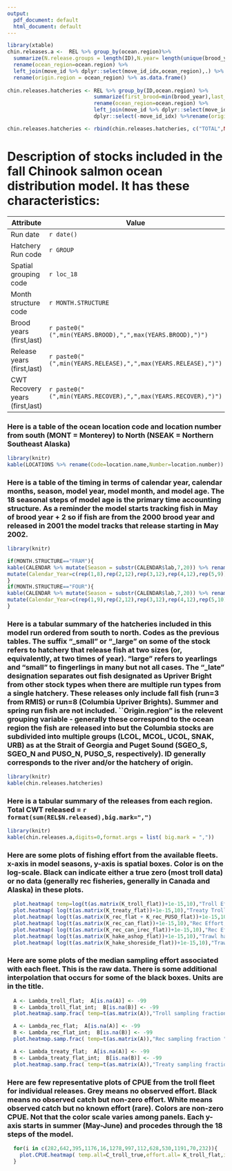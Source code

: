 ```yaml
---
output:
  pdf_document: default
  html_document: default
---
```


```r
library(xtable)
chin.releases.a <-  REL %>% group_by(ocean.region)%>% 
  summarize(N.release.groups = length(ID),N.year= length(unique(brood_year)),avg.release =mean(N.released),tot.released=sum(N.released)) %>% 
  rename(ocean_region=ocean.region) %>%
  left_join(move_id %>% dplyr::select(move_id_idx,ocean_region),.) %>% dplyr::select(-move_id_idx) %>%
  rename(origin.region = ocean_region) %>% as.data.frame() 
 
chin.releases.hatcheries <- REL %>% group_by(ID,ocean.region) %>% 
                            summarize(first_brood=min(brood_year),last_brood=max(brood_year), n_brood=length(brood_year)) %>%
                            rename(ocean_region=ocean.region) %>%
                            left_join(move_id %>% dplyr::select(move_id_idx,ocean_region),.) %>% arrange(move_id_idx,ID) %>% 
                            dplyr::select(-move_id_idx) %>%rename(origin.region = ocean_region) %>% as.data.frame()

chin.releases.hatcheries <- rbind(chin.releases.hatcheries, c("TOTAL",NA,NA,NA,sum(chin.releases.hatcheries$n_brood)))


```

# Description of stocks included in the fall Chinook salmon ocean distribution model.  It has these characteristics: 

Attribute | Value
----------|--------
Run date | `r date()`
Hatchery Run code | `r GROUP` 
Spatial grouping code | `r loc_18`
Month structure code | `r MONTH.STRUCTURE`
Brood years (first,last) | `r paste0("(",min(YEARS.BROOD),",",max(YEARS.BROOD),")") `
Release years (first,last) | `r paste0("(",min(YEARS.RELEASE),",",max(YEARS.RELEASE),")") `
CWT Recovery years (first,last) | `r paste0("(",min(YEARS.RECOVER),",",max(YEARS.RECOVER),")") `

### Here is a table of the ocean location code and location number from south (MONT = Monterey) to North (NSEAK = Northern Southeast Alaska)
```r
library(knitr)
kable(LOCATIONS %>% rename(Code=location.name,Number=location.number))
```

\newpage

### Here is a table of the timing in terms of calendar year, calendar months, season, model year, model month, and model age. The 18 seasonal steps of model age is the primary time accounting structure. As a reminder the model starts tracking fish in May of brood year + 2 so if fish are from the 2000 brood year and released in 2001 the model tracks that release starting in May 2002. 
```r
library(knitr)

if(MONTH.STRUCTURE=="FRAM"){
kable(CALENDAR %>% mutate(Season = substr(CALENDAR$lab,7,20)) %>% rename(Calendar_Month=cal.month,Model_Year=model.year,Model_Age=model.age,Model_Month=ocean.age) %>%
mutate(Calendar_Year=c(rep(1,8),rep(2,12),rep(3,12),rep(4,12),rep(5,9))) %>% dplyr::select(Calendar_Year,Calendar_Month,Season,Model_Year,Model_Month,Model_Age))
}
if(MONTH.STRUCTURE=="FOUR"){
kable(CALENDAR %>% mutate(Season = substr(CALENDAR$lab,7,20)) %>% rename(Calendar_Month=cal.month,Model_Year=model.year,Model_Age=model.age,Model_Month=ocean.age) %>%
mutate(Calendar_Year=c(rep(1,9),rep(2,12),rep(3,12),rep(4,12),rep(5,10))) %>% dplyr::select(Calendar_Year,Calendar_Month,Season,Model_Year,Model_Month,Model_Age))
}
```

\newpage

### Here is a tabular summary of the hatcheries included in this model run ordered from south to north.  Codes as the previous tables.  The suffix "_small" or "_large" on some of the stock refers to hatchery that release fish at two sizes (or, equivalently, at two times of year).  "large" refers to yearlings and "small" to fingerlings in many but not all cases.  The "_late" designation separates out fish designated as Upriver Bright from other stock types when there are multiple run types from a single hatchery.  These releases only include fall fish (run=3 from RMIS) or run=8 (Columbia Upriver Brights).  Summer and spring run fish are not included. ``Origin.region" is the relevent grouping variable - generally these correspond to the ocean region the fish are released into but the Columbia stocks are subdivided into multiple groups (LCOL, MCOL, UCOL, SNAK, URB) as at the Strait of Georgia and Puget Sound (SGEO_S, SGEO_N and PUSO_N, PUSO_S, respectively).  ID generally corresponds to the river and/or the hatchery of origin.
```r
library(knitr)
kable(chin.releases.hatcheries)
```

### Here is a tabular summary of the releases from each region.  Total CWT released = `r format(sum(REL$N.released),big.mark=",")`
```r
library(knitr)
kable(chin.releases.a,digits=0,format.args = list( big.mark = ","))
```

\newpage

### Here are some plots of fishing effort from the available fleets. x-axis in model seasons, y-axis is spatial boxes. Color is on the log-scale. Black can indicate either a true zero (most troll data) or no data (generally rec fisheries, generally in Canada and Alaska) in these plots.
```r
  plot.heatmap( temp=log(t(as.matrix(K_troll_flat))+1e-15,10),"Troll Effort (Boat Days)")
  plot.heatmap( log(t(as.matrix(K_treaty_flat))+1e-15,10),"Treaty Troll Effort (Deliveries)")
  plot.heatmap( log(t(as.matrix(K_rec_flat + K_rec_PUSO_flat))+1e-15,10),"Rec Effort, US (Angler-Days)")
  plot.heatmap( log(t(as.matrix(K_rec_can_flat))+1e-15,10),"Rec Effort, Canada (Boat Trips)")
  plot.heatmap( log(t(as.matrix(K_rec_can_irec_flat))+1e-15,10),"Rec Effort, iRec, Canada (license holder trips)")
  plot.heatmap( log(t(as.matrix(K_hake_ashop_flat))+1e-15,10),"Trawl hake ASHOP Effort (Boat Days)")
  plot.heatmap( log(t(as.matrix(K_hake_shoreside_flat))+1e-15,10),"Trawl hake Shoreside (Boat Days)")
```

\newpage

### Here are some plots of the median sampling effort associated with each fleet.  This is the raw data.  There is some additional interpolation that occurs for some of the black boxes. Units are in the title.
```r
  A <- Lambda_troll_flat;  A[is.na(A)] <- -99
  B <- Lambda_troll_flat_int;  B[is.na(B)] <- -99
  plot.heatmap.samp.frac( temp=t(as.matrix(A)),"Troll sampling fraction ")

  A <- Lambda_rec_flat;  A[is.na(A)] <- -99
  B <- Lambda_rec_flat_int;  B[is.na(B)] <- -99
  plot.heatmap.samp.frac( temp=t(as.matrix(A)),"Rec sampling fraction ")

  A <- Lambda_treaty_flat;  A[is.na(A)] <- -99
  B <- Lambda_treaty_flat_int;  B[is.na(B)] <- -99
  plot.heatmap.samp.frac( temp=t(as.matrix(A)),"Treaty sampling fraction ")
```


\newpage


### Here are few representative plots of CPUE from the troll fleet for individual releases. Grey means no observed effort. Black means no observed catch but non-zero effort. White means observed catch but no known effort (rare). Colors are non-zero CPUE.  Not that the color scale varies among panels. Each y-axis starts in summer (May-June) and procedes through the 18 steps of the model.
```r
  for(i in c(282,642,395,1176,16,1278,997,112,628,530,1191,70,232)){
    plot.CPUE.heatmap( temp.all=C_troll_true,effort.all= K_troll_flat,id=i,MONTH.STRUCTURE=MONTH.STRUCTURE)
  }
```


